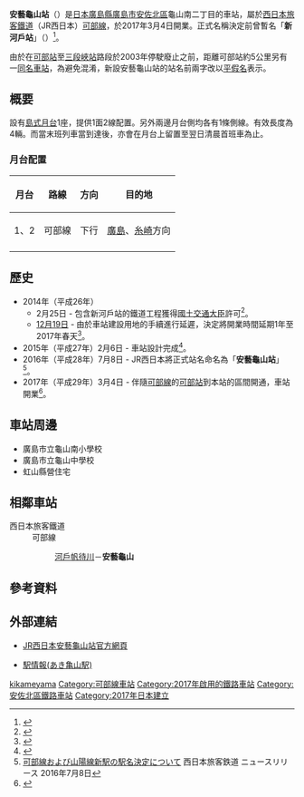 {{NoteTA |G1=Railway |G2=Transport|1 = zh:安藝龜山站 (新站); zh-tw:安藝龜山車站; zh-hk:安藝龜山站; }}
{{not|安藝龜山車站 (舊站)}}
{{coord|34|31|02.15|N|132|29|45.24|E|type:railwaystation_region:JP-34|display=title}}
{{日本車站資訊
|公司色 = #0072bc
|文字色 = 
|站名 = 安藝龜山站
|圖片 = Aki-Kameyama Station 20170311.jpg
|pxl = 
|圖片說明 = 站房
|日文原名 = あき亀山
|平假名 = あきかめやま
|羅馬拼音 = Aki-Kameyama
|副站名 = 
|電報略號 = 
|車站編號 = 
|停站路線數 = 
|所屬公司 = [[File:JR_logo_(west).svg|23px]][[西日本旅客鐵道|西日本旅客鐵道]]（JR西日本）
|所在地 = [[廣島市|廣島市]][[安佐北區|安佐北區]]龜山南二丁目
|車站構造 = [[地面車站|地面車站]]
|月台配置 = 1面2線<ref>{{cite press release|url=http://www.westjr.co.jp/press/article/2013/02/page_3211.html|title=JR可部線の電化延伸について|publisher=[[西日本旅客鐵道|JR西日本]]|date=2013-02-04|accessadte=2014-01-28|archiveurl=https://web.archive.org/web/20130206213233/http://www.westjr.co.jp/press/article/2013/02/page_3211.html|archivedate=2013-02-06|access-date=2017-01-26|dead-url=no}}</ref>
|啟用年月日 = 2017年3月4日
|廢站年月日 = 
|乘客人數 = 
|上下車人次 = 
|統計年度 = 
|轉車 = 
|備註 =  [[File:JR_area_HIRO.png|15px]] [[特定都區市內|廣島市內]]站
|全寬備註 = 
|adjacent = {{Adjacent stations|system=西日本旅客鐵道|line=HB|left=河戶帆待川|note-left=JR-B15<br>0.8km|note-mid=JR-B16<br>距離[[橫川站_(廣島縣)|橫川]]15.6km<br>距離[[廣島站|廣島]]18.6km}}
}}
'''安藝龜山站'''（{{jpn|j=あき亀山駅|hg=あきかめやまえき|rm=Aki-kameyama eki|f=y}}）是[[日本|日本]][[廣島縣|廣島縣]][[廣島市|廣島市]][[安佐北區|安佐北區]]龜山南二丁目的車站，屬於[[西日本旅客鐵道|西日本旅客鐵道]]（JR西日本）[[可部線|可部線]]，於2017年3月4日開業。正式名稱決定前曾暫名「'''新河戶站'''」（{{lang|ja|新河戸駅}}）<ref>{{Cite web |publisher=[[國土交通省|國土交通省]] |date=2014-02-25 |url=http://www.mlit.go.jp/common/001028379.pdf |title=西日本旅客鉄道（株）申請の第一種鉄道事業許可について（概要） |format=PDF |accessdate=2014-02-25 |archive-url=https://web.archive.org/web/20140301102917/http://www.mlit.go.jp/common/001028379.pdf |archive-date=2014-03-01 |dead-url=yes }}</ref>。

由於在[[可部站|可部站]]至[[三段峽站|三段峽站]]路段於2003年停駛廢止之前，距離可部站約5公里另有一[[安藝龜山站_(舊站)|同名車站]]，為避免混淆，新設安藝龜山站的站名前兩字改以[[平假名|平假名]]表示。

== 概要 ==
設有[[島式月台|島式月台]]1座，提供1面2線配置。另外兩邊月台側均各有1條側線。有效長度為4輛。而當末班列車當到達後，亦會在月台上留置至翌日清晨首班車為止。

=== 月台配置 ===
{| rules="rows" class="wikitable"
!月台!!路線!!方向!!目的地
|-
! rowspan="1"| 1、2
| rowspan="1"| {{JR西路線記號|H|B}} 可部線
| style="text-align:center" | 下行
| [[廣島站|廣島]]、[[糸崎站|糸崎]]方向
|-
|}

== 歷史 ==
* 2014年（平成26年）
**2月25日 - 包含新河戶站的鐵道工程獲得[[國土交通大臣|國土交通大臣]]許可<ref>{{Cite web |date=2014-02-25 |url=http://response.jp/article/2014/02/25/217984.html |title=国交相、可部線延伸事業を許可…廃線を復活 |publisher=レスポンス |accessdate=2014-02-25 |archive-date=2014-02-28 |archive-url=https://web.archive.org/web/20140228084736/http://response.jp/article/2014/02/25/217984.html |dead-url=no }}</ref>。
**[[12月19日|12月19日]] - 由於車站建設用地的手續進行延遲，決定將開業時間延期1年至2017年春天<ref name="NHK20141219">{{cite web|url=http://www3.nhk.or.jp/hiroshima-news/20141219/4117611.html|title=可部線延伸計画 １年延期に|publisher=NHK|date=2014-12-19|accessdate=2014-12-23|deadurl=yes|archiveurl=https://web.archive.org/web/20141223055108/http://www3.nhk.or.jp/hiroshima-news/20141219/4117611.html|archivedate=2014-12-23}}</ref>。
* 2015年（平成27年）2月6日 - 車站設計完成<ref>{{cite press release|url=http://www.westjr.co.jp/press/article/2015/02/page_6784.html|title=可部線電化延伸区間の新駅について|date=2015-02-06|publisher=西日本旅客鉄道|access-date=2017-01-26|archive-date=2016-09-12|archive-url=https://web.archive.org/web/20160912183035/http://www.westjr.co.jp/press/article/2015/02/page_6784.html|dead-url=no}}</ref>。
* 2016年（平成28年）7月8日 - JR西日本將正式站名命名為「'''安藝龜山站'''」<ref>[https://www.westjr.co.jp/press/article/2016/07/page_8915.html 可部線および山陽線新駅の駅名決定について] {{Wayback|url=https://www.westjr.co.jp/press/article/2016/07/page_8915.html |date=20170312050201 }} 西日本旅客鉄道 ニュースリリース 2016年7月8日</ref>。
* 2017年（平成29年）3月4日 - 伴隨[[可部線|可部線]]的[[可部站|可部站]]到本站的區間開通，車站開業<ref>{{Cite press release|url=http://www.westjr.co.jp/press/article/items/161216_00_hiroshima.pdf|format=PDF|title=平成29年春のダイヤ改正について|publisher=西日本旅客鉄道広島支社|date=2016-12-16|accessdate=2016-12-19|archive-date=2016-12-16|archive-url=https://web.archive.org/web/20161216112259/https://www.westjr.co.jp/press/article/items/161216_00_hiroshima.pdf|dead-url=no}}</ref>。

== 車站周邊 ==
* 廣島市立龜山南小學校
* 廣島市立龜山中學校
* 虹山縣營住宅

== 相鄰車站 ==
; 西日本旅客鐵道
: '''{{JR西路線記號|H|B}}''' 可部線
:: [[河戶帆待川站|河戶帆待川]]－'''安藝龜山'''

== 參考資料 ==
{{Reflist}}

==外部連結==
{{Commons|Category:Aki-Kameyama Station (2017)}}
*{{ja}}[https://www.jr-odekake.net/eki/top.php?id=0801734 JR西日本安藝龜山站官方網頁] {{Wayback|url=https://www.jr-odekake.net/eki/top.php?id=0801734 |date=20190812085504 }}
*{{ja}}[http://www.jr-odekake.net/eki/top.php?id=0801734 駅情報(あき亀山駅)] {{Wayback|url=http://www.jr-odekake.net/eki/top.php?id=0801734 |date=20190812085504 }}

{{可部線}}

{{DEFAULTSORT:Aki-Kameyama}}
[[Category:日本鐵路車站_A|kikameyama]]
[[Category:可部線車站|Category:可部線車站]]
[[Category:2017年啟用的鐵路車站|Category:2017年啟用的鐵路車站]]
[[Category:安佐北區鐵路車站|Category:安佐北區鐵路車站]]
[[Category:2017年日本建立|Category:2017年日本建立]]
